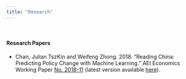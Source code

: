 ```yaml
---
title: "Research"
---
```


&nbsp;

#### **Research Papers**

- Chan, Julian TszKin and Weifeng Zhong. 2018. "Reading China: Predicting Policy Change with Machine Learning." AEI Economics Working Paper [No. 2018-11](http://www.aei.org/wp-content/uploads/2018/10/Reading-China-AEI-WP.pdf) (latest version available [here](http://www.policychangeindex.com/Reading_China.pdf)).

&nbsp;

<!-- #### **Commentaries** -->

<!-- - To be filled in... -->